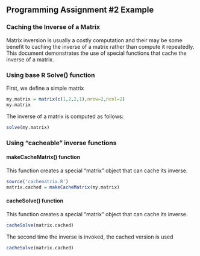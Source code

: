 ## Programming Assignment #2 Example

### Caching the Inverse of a Matrix
Matrix inversion is usually a costly computation and their may be some benefit to caching the inverse of a matrix rather than compute it repeatedly. This document demonstrates the use of special functions that cache the inverse of a matrix.

### Using base R Solve() function
First, we define a simple matrix
```r
my.matrix = matrix(c(1,2,2,1),nrow=2,ncol=2)
my.matrix
```
The inverse of a matrix is computed as follows:
```r
solve(my.matrix)
```

### Using "cacheable" inverse functions

#### makeCacheMatrix() function
This function creates a special "matrix" object that can cache its inverse.
``` r
source('cachematrix.R')
matrix.cached = makeCacheMatrix(my.matrix)
```
#### cacheSolve() function
This function creates a special "matrix" object that can cache its inverse.
``` r
cacheSolve(matrix.cached)
```

The second time the inverse is invoked, the cached version is used
``` r
cacheSolve(matrix.cached)
```


